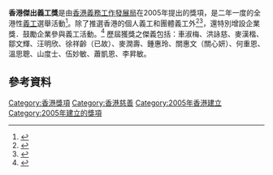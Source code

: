 '''香港傑出義工獎'''是由[[香港|香港]][[義務工作發展局|義務工作發展局]]在2005年提出的獎項，是二年一度的全港性[[義工|義工]]選舉活動<ref>{{Cite web |url=http://news.takungpao.com.hk/hkol/shjj/wz/2013-10/1952582.html |title=失明女生歌聲獻愛心獲香港傑出義工獎 |accessdate=2013-10-10 |archive-date=2013-12-03 |archive-url=https://web.archive.org/web/20131203000046/http://news.takungpao.com.hk/hkol/shjj/wz/2013-10/1952582.html |dead-url=no }}</ref>。除了推選香港的個人義工和團體義工外<ref>{{Cite web |url=http://www.volunteering-hk.org/tc |title=（香港）義工運動 |accessdate=2013-10-09 |archive-date=2013-10-07 |archive-url=https://web.archive.org/web/20131007004021/http://www.volunteering-hk.org/tc |dead-url=no }}</ref><ref>{{Cite web |url=http://www.volunteering.org.hk/ |title=（香港）義工網絡 |accessdate=2013-10-09 |archive-date=2013-08-18 |archive-url=https://web.archive.org/web/20130818000144/http://www.volunteering.org.hk/ |dead-url=no }}</ref>，還特別增設企業獎．鼓勵企業參與義工活動。<ref>{{Cite web |url=http://www.roadshow.hk/hkva5/awardee.php |title=第五屆香港傑出義工獎得獎者 |access-date=2013-11-24 |archive-url=https://web.archive.org/web/20131203053740/http://www.roadshow.hk/hkva5/awardee.php |archive-date=2013-12-03 |dead-url=yes }}</ref> 歷屆獲獎之傑義包括：車淑梅、洪詠慈、麥漢楷、鄒文輝、汪明欣、徐祥齡（已故）、麥潤壽、鍾惠玲、關惠文（關心妍）、何重恩、溫思聰、山度士、伍妙敏、蕭凱恩、李昇敏。

==參考資料==
{{reflist}}

{{HK-soc-stub}}

[[Category:香港獎項|Category:香港獎項]]
[[Category:香港慈善|Category:香港慈善]]
[[Category:2005年香港建立|Category:2005年香港建立]]
[[Category:2005年建立的獎項|Category:2005年建立的獎項]]